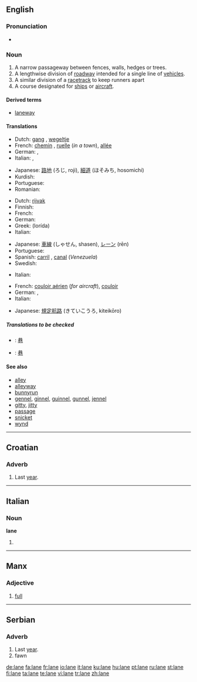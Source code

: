{{see|Lane}}
{{wikipedia|Lane}}
==English==

===Pronunciation===
*{{audio|en-us-lane.ogg|Audio (US)}}
*:{{rhymes|eɪn}}

===Noun===
{{en-noun}}

# A narrow passageway between fences, walls, hedges or trees.
# A lengthwise division of [[roadway]] intended for a single line of [[vehicle]]s.
# A similar division of a [[racetrack]] to keep runners apart
# A course designated for [[ship]]s or [[aircraft]].

====Derived terms====
*[[laneway]]

====Translations====
{{trans-top|passageway}}
* Dutch: [[gang#German|gang]] {{m}}, [[wegeltje]] {{n}}
* French: [[chemin]] {{m}}, [[ruelle]] {{f}} (''in a town''), [[allée]] {{f}}
* German: {{t+|de|Gang|m}}, {{t+|de|Gasse|f}}
* Italian: {{t+|it|passaggio|m}}, {{t+|it|corsia|f}}
{{trans-mid}}
* Japanese: [[路地]] (ろじ, roji), [[細道]] (ほそみち, hosomichi)
* Kurdish: {{KUchar|[[کۆڵان]]}}
* Portuguese: {{t+|pt|alameda}}
* Romanian: {{t-|ro|uliţă|f}}
{{trans-bottom}}

{{trans-top|division of roadway}}
* Dutch: [[rijvak]] {{n}}
* Finnish: {{t-|fi|kaista}}
* French: {{t+|fr|voie|f}}
* German: {{t+|de|Spur|f}}
* Greek: {{t|el|λωρίδα|f|sc=Grek}} (lorída)
* Italian: {{t+|it|corsia|f}}
{{trans-mid}}
* Japanese: [[車線]] (しゃせん, shasen), [[レーン]] (rēn)
* Portuguese: {{t+|pt|mão}}
* Spanish: [[carril]] {{m}}, [[canal]] {{m}} (''Venezuela'')
* Swedish: {{t+|sv|fil|c}}
{{trans-bottom}}

{{trans-top|division of racetrack}}
* Italian: {{t+|it|corsia|f}}
{{trans-mid}}
{{trans-bottom}}

{{trans-top|course for ships or aircraft}}
* French: [[couloir aérien]] {{m}} (''for aircraft''), [[couloir]] {{m}}
* German: {{t+|de|Spur|f}}, {{t-|de|Route|f}}
* Italian: {{t+|it|corsia|f}}
{{trans-mid}}
* Japanese: [[規定航路]] (きていこうろ, kiteikōro)
{{trans-bottom}}

=====Translations to be checked=====
<!--Remove this section once all of the translations below have been moved into the tables above.-->
{{checktrans}}
*{{ttbc|Chinese}}: [[巷]]
*{{ttbc|CJKV Characters}}: [[巷]]

====See also====
*[[alley]]
*[[alleyway]]
*[[bunnyrun]]
*[[gennel]], [[ginnel]], [[guinnel]], [[gunnel]], [[jennel]]
*[[gitty]], [[jitty]]
*[[passage]]
*[[snicket]]
*[[wynd]]

----

==Croatian==

===Adverb===
{{infl|hr|adverb}}

# Last [[year]].

----

==Italian==

===Noun===
'''lane''' {{f}}
# {{plural of|[[lana]]|lang=Italian}}
----

==Manx==

===Adjective===
{{infl|gv|adjective}}

# [[full]]

----

==Serbian==

===Adverb===
{{infl|sr|adverb}}

# Last [[year]].
# fawn


[[de:lane]]
[[fa:lane]]
[[fr:lane]]
[[io:lane]]
[[it:lane]]
[[ku:lane]]
[[hu:lane]]
[[pt:lane]]
[[ru:lane]]
[[st:lane]]
[[fi:lane]]
[[ta:lane]]
[[te:lane]]
[[vi:lane]]
[[tr:lane]]
[[zh:lane]]